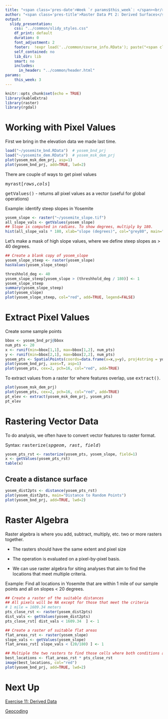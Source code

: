 ```yaml
---
title: "<span class='pres-date'>Week `r params$this_week`: </span><br/><span class='pres-subtitle'>Spatial Data Analysis with R</span> <br/><span class='pres-date'>`r load('../common/course_info.RData'); lstCI[[paste0('class0', params$this_week)]]`</span>"
author: "<span class='pres-title'>Raster Data Pt 2: Derived Surfaces</span>"
output: 
  slidy_presentation:
    css: "../common/slidy_styles.css"
    df_print: default
    duration: 0
    font_adjustment: 2
    footer:  !expr load('../common/course_info.RData'); paste("<span class='footer-right'><a href='acknowledgements.html'>Acknowledgements</a></span><span class='footer-right'><a href='../index.html'>Course Homepage</a></span><span class='footer-right'>Etherpad:&nbsp<a href='", lstCI$etherpadshort, "' target='_blank'>", lstCI$etherpadshort, "</a></span><span class='footer-subtitle'>Spatial Data Analysis in R</span>")
    self_contained: no
    lib_dir: lib
    smart: no
    includes:
      in_header: "../common/header.html"
params:
    this_week: 3
---
```


```r
knitr::opts_chunk$set(echo = TRUE)
library(kableExtra)
library(raster)
library(rgdal)
```


# Working with Pixel Values

First we bring in the elevation data we made last time.

```r
load("~/yosemite_bnd.RData")  # yosem_bnd_prj
load("~/yosemite_dem.RData")  # yosem_msk_dem_prj
plot(yosem_msk_dem_prj, asp=1)
plot(yosem_bnd_prj, add=TRUE, lwd=2)
```

There are couple of ways to get pixel values

<tt>myrast[*rows*,*cols*]</tt>

<tt>getValues()</tt> - returns all pixel values as a vector (useful for global operations)

Example: identify steep slopes in Yosemite

```r
yosem_slope <- raster("~/yosemite_slope.tif")
all_slope_vals <- getValues(yosem_slope)
## Slope is computed in radians. To show degrees, multiply by 180.
hist(all_slope_vals * 180, xlab="slope (degrees)", col="grey80", main="Yosemite Slope Distribution")
```

Let's make a mask of high slope values, where we define steep slopes as > 40 degrees.

```r
## Create a blank copy of yosem_slope
yosem_slope_steep <- raster(yosem_slope)
hasValues(yosem_slope_steep)

threshhold_deg <- 40
yosem_slope_steep[yosem_slope > (threshhold_deg / 180)] <- 1
yosem_slope_steep
summary(yosem_slope_steep)
plot(yosem_slope)
plot(yosem_slope_steep, col="red", add=TRUE, legend=FALSE)
```

# Extract Pixel Values 

Create some sample points

```r
bbox <- yosem_bnd_prj@bbox
num_pts <- 20
x <- runif(min=bbox[1,1], max=bbox[1,2], num_pts)
y <- runif(min=bbox[2,1], max=bbox[2,2], num_pts)
yosem_pts <- SpatialPoints(coords=data.frame(x=x,y=y), proj4string = yosem_bnd_prj@proj4string)
plot(yosem_bnd_prj, axes=T, asp=1)
plot(yosem_pts, cex=2, pch=16, col="red", add=TRUE)
```

To extract values from a raster for where features overlap, use <tt>extract()</tt>.

```r
plot(yosem_msk_dem_prj)
plot(yosem_pts, cex=2, pch=16, col="red", add=TRUE)
pt_elev <- extract(yosem_msk_dem_prj, yosem_pts)
pt_elev
```

# Rastering Vector Data

To do analysis, we often have to convert vector features to raster format.

Syntax: <tt>rasterize(*spgeom*, *rast*, *field*)</tt>

```r
yosem_pts_rst <- rasterize(yosem_pts, yosem_slope, field=1)
x <- getValues(yosem_pts_rst)
table(x)
```

## Create a distance surface

```r
yosem_dist2pts <- distance(yosem_pts_rst)
plot(yosem_dist2pts, main="Distance to Random Points")
plot(yosem_bnd_prj, add=TRUE, lwd=2)
```

# Raster Algebra

Raster algebra is where you add, subtract, multiply, etc. two or more rasters together. 

- The rasters should have the same extent and pixel size

- The operation is evaluated on a pixel-by-pixel basis.

- We can use raster algebra for siting analyses that aim to find the locations that meet multiple criteria. 


Example: Find all locations in Yosemite that are within 1 mile of our sample points and all on slopes < 20 degrees. 

```r
## Create a raster of the suitable distances
## All pixels will be NA except for those that meet the criteria
# 1 mile = 1609.34 meters
pts_close_rst <- raster(yosem_dist2pts)
dist_vals <- getValues(yosem_dist2pts)
pts_close_rst[ dist_vals < 1609.34  ] <- 1

## Create a raster of suitable flat areas
flat_areas_rst <- raster(yosem_slope)
slope_vals <- getValues(yosem_slope)
flat_areas_rst[ slope_vals < (20/180) ] <- 1

## Multiple the two rasters to find those cells where both conditions are met
best_locations <- flat_areas_rst * pts_close_rst
image(best_locations, col="red")
plot(yosem_bnd_prj, add=TRUE, lwd=2)
```

# Next Up

[Exercise 11: Derived Data](../exercises/ex11_raster02.html){target="_blank"}

[Geocoding](part03e_geocoding.html)


